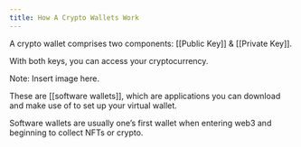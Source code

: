 ```yaml
---
title: How A Crypto Wallets Work
---
```


A crypto wallet comprises two components: [[Public Key]] & [[Private Key]].
 
With both keys, you can access your cryptocurrency.

Note: Insert image here.

These are [[software wallets]], which are applications you can download and make use of to set up your virtual wallet.
 
Software wallets are usually one’s first wallet when entering web3 and beginning to collect NFTs or crypto.
